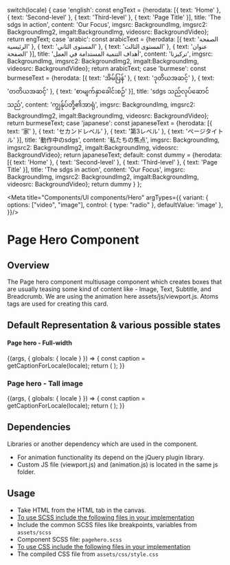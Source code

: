
  switch(locale) {
    case 'english': const engText = {herodata: [{
      text: 'Home'
    },
    {
      text: 'Second-level'
    },
    {
      text: 'Third-level'
    },
    {
      text: 'Page Title'
    }],
    title: 'The sdgs in action',
    content: 'Our Focus',
    imgsrc: BackgroundImg,
    imgsrc2: BackgroundImg2,
    imgalt:BackgroundImg,
    videosrc: BackgroundVideo}; return engText;
    case 'arabic': const arabicText = {herodata: [{
     text: 'الصفحة الرئيسية'
    },
    {
      text: 'المستوى الثاني'
    },
    {
      text: 'المستوى الثالث'
    },
    {
      text: 'عنوان الصفحة'
    }],
    title: 'أهداف التنمية المستدامة في العمل',
    content: 'تركيزنا',
    imgsrc: BackgroundImg,
    imgsrc2: BackgroundImg2,
    imgalt:BackgroundImg,
    videosrc: BackgroundVideo}; return arabicText;
    case 'burmese': const burmeseText = {herodata: [{
      text: 'အိမ်ပြန်'
    },
    {
      text: 'ဒုတိယအဆင့်'
    },
    {
      text: 'တတိယအဆင့်'
    },
    {
      text: 'စာမျက်နှာခေါင်းစဉ်'
    }],
    title: 'sdgs သည်လုပ်ဆောင်သည်',
    content: 'ကျွန်ုပ်တို့၏အာရုံ',
    imgsrc: BackgroundImg,
    imgsrc2: BackgroundImg2,
    imgalt:BackgroundImg,
    videosrc: BackgroundVideo}; return burmeseText;
    case 'japanese': const japaneseText = {herodata: [{
      text: '家'
    },
    {
      text: 'セカンドレベル'
    },
    {
      text: '第3レベル'
    },
    {
      text: 'ページタイトル'
    }],
    title: '動作中のsdgs',
    content: '私たちの焦点',
    imgsrc: BackgroundImg,
    imgsrc2: BackgroundImg2,
    imgalt:BackgroundImg,
    videosrc: BackgroundVideo}; return japaneseText;
    default:
      const dummy =  {herodata: [{
      text: 'Home'
    },
    {
      text: 'Second-level'
    },
    {
      text: 'Third-level'
    },
    {
      text: 'Page Title'
    }],
    title: 'The sdgs in action',
    content: 'Our Focus',
    imgsrc: BackgroundImg,
    imgsrc2: BackgroundImg2,
    imgalt:BackgroundImg,
    videosrc: BackgroundVideo};
    return dummy
  }
};

<Meta title="Components/UI components/Hero"
  argTypes={{
    variant: {
      options: ["video", "image"],
      control: { type: "radio" },
      defaultValue: 'image'
    },
  }}/>

<style>{`
 .subheading {
    font-weight: 600;
    font-size: 20px;
    color: #333333;
    line-height: 24px;
    margin-bottom: 12px;
    margin-top: 12px;
  }
  .sbdocs .sbdocs-p,
  .sbdocs .sbdocs-li{
    font-size: 1rem;
  }
  .sbdocs .sbdocs-h2 {
    border-bottom: none;
  }
`}</style>

# Page Hero Component

## Overview

The Page hero component multiusage component which creates boxes that are usually teasing some kind of content like - Image, Text, Subtitle, and Breadcrumb. We are using the animation here assets/js/viewport.js. Atoms tags are used for creating this card.

## Default Representation & various possible states

#### Page hero - Full-width

<Story name="Page hero - tull-width">
  {(args, { globals: { locale } }) => {
    const caption = getCaptionForLocale(locale);
    return (
      <PageHero data={caption.herodata} title={caption.title} content={caption.content} active={'white'} imgsrc={caption.imgsrc} imgalt={caption.imgalt} {...args}
      ></PageHero>
    );
  }}
</Story>

### Page hero - Tall image

<Story name="Page hero - tall image">
  {(args, { globals: { locale } }) => {
    const caption = getCaptionForLocale(locale);
    return (
      <PageHeroOption data={caption.herodata} title={caption.title} content={caption.content} active={'default'} imgsrc={caption.imgsrc} imgsrc2={caption.imgsrc2} imgalt={caption.imgalt} videosrc={caption.videosrc} {...args}
      ></PageHeroOption>
    );
  }}
</Story>

## Dependencies

Libraries or another dependency which are used in the component.

- For animation functionality its depend on the jQuery plugin library.
- Custom JS file (viewport.js) and (animation.js) is located in the same js folder.


## Usage

- Take HTML from the HTML tab in the canvas.
- <u>To use SCSS include the following files in your implementation</u>
- Include the common SCSS files like breakpoints, variables from <code>assets/scss</code>
-  Component SCSS file: <code>pagehero.scss</code>
- <u>To use CSS include the following files in your implementation</u>
- The compiled CSS file from <code>assets/css/style.css</code>

